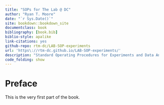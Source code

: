 ```yaml
--- 
title: "SOPs for The Lab @ DC"
author: "Ryan T. Moore"
date: "`r Sys.Date()`"
site: bookdown::bookdown_site
documentclass: book
bibliography: [book.bib]
biblio-style: apalike
link-citations: yes
github-repo: rtm-dc/LAB-SOP-experiments
url: 'https\://rtm-dc.github.io/LAB-SOP-experiments/'
description: "Standard Operating Procedures for Experiments and Data Analysis at The Lab @ DC."
code_folding: show
---
```


# Preface {-}

This is the very first part of the book.
